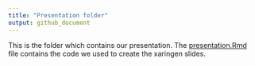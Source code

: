 ```yaml
---
title: "Presentation folder"
output: github_document
---
```


This is the folder which contains our presentation. 
The [presentation.Rmd](presentation.Rmd) file contains the code we used to create the xaringen slides.


